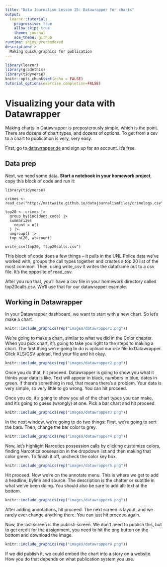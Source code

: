 ```yaml
---
title: "Data Journalism Lesson 25: Datawrapper for charts"
output: 
  learnr::tutorial:
    progressive: true
    allow_skip: true
    theme: journal
    ace_theme: github
runtime: shiny_prerendered
description: >
  Making quick graphics for publication
---
```

```r
library(learnr)
library(gradethis)
library(tidyverse)
knitr::opts_chunk$set(echo = FALSE)
tutorial_options(exercise.completion=FALSE)
```

# Visualizing your data with Datawrapper

Making charts in Datawrapper is preposterously simple, which is the point. There are dozens of chart types, and dozens of options. To get from a csv to a chart to publication is very, very easy.

First, go to [datawrapper.de](https://www.datawrapper.de/) and sign up for an account. It’s free.

## Data prep

Next, we need some data. **Start a notebook in your homework project**, copy this block of code and run it: 

```
library(tidyverse)

crimes <- read_csv("http://mattwaite.github.io/datajournalismfiles/crimelogs.csv")

top20 <- crimes |> 
  group_by(incident_code) |>
  summarize(
    count = n()
  ) |>
  ungroup() |>
  top_n(20, wt=count)

write_csv(top20, "top20calls.csv")
```

This block of code does a few things -- it pulls in the UNL Police data we've worked with, groups the call types together and creates a top 20 list of the most common. Then, using write_csv it writes the dataframe out to a csv file. It's the opposite of read_csv. 

After you run that, you'll have a csv file in your homework directory called top20calls.csv. We'll use that for our datawrapper example. 

## Working in Datawrapper

In your Datawrapper dashboard, we want to start with a new chart. So let's make a chart.

```r
knitr::include_graphics(rep("images/datawrapper1.png"))
```

We're going to make a chart, similar to what we did in the Color chapter. When you pick chart, it's going to take you right to the steps to making a chart. The first thing we're going to do is upload our csv file to Datawrapper. Click XLS/CSV upload, find your file and hit okay.

```r
knitr::include_graphics(rep("images/datawrapper2.png"))
```

Once you do that, hit proceed. Datawrapper is going to show you what it thinks your data is like. Text will appear in black, numbers in blue, dates in green. If there's something in red, that means there's a problem. Your data is very simple, so very little to go wrong. You can hit proceed.

Once you do, it's going to show you all of the chart types you can make, and it's going to guess (wrongly) at one. Pick a bar chart and hit proceed.

```r
knitr::include_graphics(rep("images/datawrapper3.png"))
```

In the next window, we're going to do two things: First, we're going to sort the bars. Then, change the bar color to grey. 

```r
knitr::include_graphics(rep("images/datawrapper4.png"))
```

Now, let's highlight Narcotics possession calls by clicking customize colors, finding Narcotics possession in the dropdown list and then making that color green. To finish it off, uncheck the color key box. 

```r
knitr::include_graphics(rep("images/datawrapper5.png"))
```

Hit proceed. Now we're on the annotate menu. This is where we get to add a headline, byline and source. The description is the chatter or subtitle in what we've been doing. You should also be sure to add alt-text at the bottom.  

```r
knitr::include_graphics(rep("images/datawrapper6.png"))
```

After adding annotations, hit proceed. The next screen is layout, and we rarely ever change anything there. You can just hit proceed again. 

Now, the last screen is the publish screen. We don't need to publish this, but to get credit for the assignment, you need to hit the png button on the bottom and download the image. 

```r
knitr::include_graphics(rep("images/datawrapper8.png"))
```

If we did publish it, we could embed the chart into a story on a website. How you do that depends on what publication system you use. 
